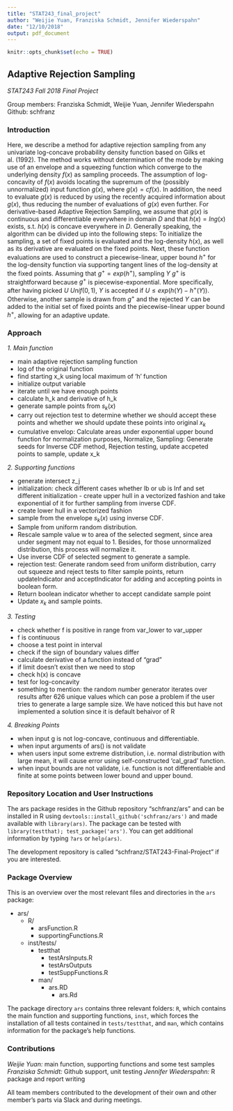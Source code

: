 ```yaml
---
title: "STAT243_final_project"
author: "Weijie Yuan, Franziska Schmidt, Jennifer Wiederspahn"
date: "12/10/2018"
output: pdf_document
---
```


```r
knitr::opts_chunk$set(echo = TRUE)
```

## Adaptive Rejection Sampling

*STAT243 Fall 2018 Final Project*

Group members: Franziska Schmidt, Weijie Yuan, Jennifer Wiederspahn
Github: schfranz

### Introduction 

Here, we describe a method for adaptive rejection sampling from any univariate log-concave probability density function based on Gilks et al. (1992). The method works without determination of the mode by making use of an envelope and a squeezing function which converge to the underlying density $f(x)$ as sampling proceeds. The assumption of log-concavity of $f(x)$ avoids locating the supremum of the (possibly unnormalized) input function $g(x)$, where $g(x) = cf(x)$. In addition, the need to evaluate $g(x)$ is reduced by using the recently acquired information about $g(x)$, thus reducing the number of evaluations of $g(x)$ even further. For derivative-based Adaptive Rejection Sampling, we assume that $g(x)$ is continuous and differentiable everywhere in domain $D$ and that $h(x) = ln g(x)$ exists, s.t. $h(x)$ is concave everywhere in $D$.
Generally speaking, the algorithm can be divided up into the following steps: To initialize the sampling, a set of fixed points is evaluated and the log-density $h(x)$, as well as its derivative are evaluated on the fixed points. Next, these function evaluations are used to construct a piecewise-linear, upper bound $h^+$ for the log-density function via supporting tangent lines of the log-density at the fixed points. Assuming that $g^{+} = exp(h^{+})$, sampling $Y ~ g^{+}$ is straightforward because $g^{+}$ is piecewise-exponential. More specifically, after having picked $U ~ Unif(0,1)$, $Y$ is accepted if $U \leq exp(h(Y) - h^{+}(Y))$. Otherwise, another sample is drawn from $g^{+}$ and the rejected $Y$ can be added to the initial set of fixed points and the piecewise-linear upper bound $h^{+}$, allowing for an adaptive update. 

### Approach 

*1. Main function*

- main adaptive rejection sampling function
- log of the original function
- find starting x_k using local maximum of 'h' function
- initialize output variable
- iterate until we have enough points
- calculate h_k and derivative of h_k
- generate sample points from $s_k(x)$
- carry out rejection test to determine whether we should accept these points and whether we should update these points into original $x_k$
- cumulative envelop: Calculate areas under exponential upper bound function for normalization purposes, Normalize, Sampling: Generate seeds for Inverse CDF method, Rejection testing, update accpeted points to sample, update x_k

*2. Supporting functions* 

- generate intersect z_j
- initialization: check different cases whether lb or ub is Inf and set different initialization - create upper hull in a vectorized fashion and take exponential of it for further sampling from inverse CDF.
- create lower hull in a vectorized fashion
- sample from the envelope $s_k(x)$ using inverse CDF.
- Sample from uniform random distribution.
- Rescale sample value w to area of the selected segment, since area under segment may not equal to 1. Besides, for those unnormalized distribution, this process will normalize it.
- Use inverse CDF of selected segment to generate a sample.
- rejection test: Generate random seed from uniform distribution, carry out squeeze and reject tests to filter sample points, return updateIndicator and acceptIndicator for adding and accepting points in boolean form.
- Return boolean indicator whether to accept candidate sample point
- Update $x_k$ and sample points.

*3. Testing*

- check whether f is positive in range from var_lower to var_upper
- f is continuous
- choose a test point in interval
- check if the sign of boundary values differ
- calculate derivative of a function instead of "grad"
- if limit doesn't exist then we need to stop
- check h(x) is concave
- test for log-concavity
- something to mention: the random number generator iterates over results after 626 unique values which can pose a problem if the user tries to generate a large sample size. We have noticed this but have not implemented a solution since it is default behaivor of R

*4. Breaking Points*

- when input g is not log-concave, continuous and differentiable.
- when input arguments of ars() is not validate
- when users input some extreme distribution, i.e. normal distribution with large mean, it will cause error using self-constructed 'cal_grad' function.
- when input bounds are not validate, i.e. function is not differentiable and finite at some points between lower bound and upper bound.


### Repository Location and User Instructions

The ars package resides in the Github repository "schfranz/ars" and can be installed in R using `devtools::install_github('schfranz/ars')` and made available with `library(ars)`. The package can be tested with `library(testthat); test_package('ars')`. You can get additional information by typing `?ars` or `help(ars)`.

The development repository is called "schfranz/STAT243-Final-Project" if you are interested.

### Package Overview

This is an overview over the most relevant files and directories in the `ars` package:

- ars/
    - R/
        - arsFunction.R
        - supportingFunctions.R
    - inst/tests/
        - testthat
            - testArsInputs.R
            - testArsOutputs
            - testSuppFunctions.R
	  - man/
	      - ars.RD
		    - ars.Rd
		
The package directory `ars` contains three relevant folders: `R`, which contains the main function and supporting functions, `inst`, which forces the installation of all tests contained in `tests/testthat`, and `man`, which contains information for the package's help functions.

### Contributions

*Weijie Yuan:* main function, supporting functions and some test samples
*Franziska Schmidt:* Github support, unit testing
*Jennifer Wiederspahn:* R package and report writing

All team members contributed to the development of their own and other member's parts via Slack and during meetings.
